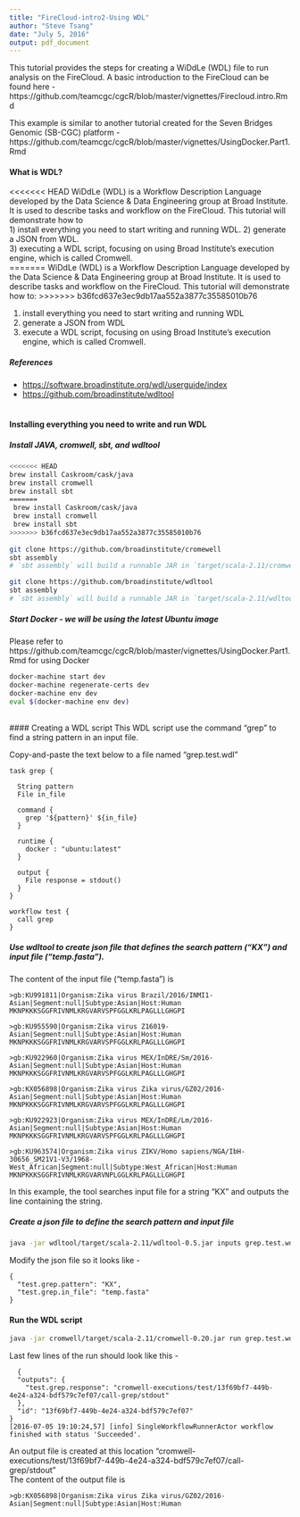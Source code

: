 ```yaml
---
title: "FireCloud-intro2-Using WDL"
author: "Steve Tsang"
date: "July 5, 2016"
output: pdf_document
---           
```

This tutorial provides the steps for creating a WiDdLe (WDL) file to run analysis on the FireCloud.  A basic introduction to the FireCloud can be found here - https://github.com/teamcgc/cgcR/blob/master/vignettes/Firecloud.intro.Rmd  

This example is similar to another tutorial created for the Seven Bridges Genomic (SB-CGC) platform - https://github.com/teamcgc/cgcR/blob/master/vignettes/UsingDocker.Part1.Rmd  


#### What is WDL?

<<<<<<< HEAD
WiDdLe (WDL) is a Workflow Description Language developed by the Data Science & Data Engineering group at Broad Institute.  It is used to describe tasks and workflow on the FireCloud.  This tutorial will demonstrate how to   
1) install everything you need to start writing and running WDL.
2) generate a JSON from WDL.  
3) executing a WDL script, focusing on using Broad Institute's execution engine, which is called Cromwell.  
=======
WiDdLe (WDL) is a Workflow Description Language developed by the Data Science & Data Engineering group at Broad Institute.  It is used to describe tasks and workflow on the FireCloud.  This tutorial will demonstrate how to:
>>>>>>> b36fcd637e3ec9db17aa552a3877c35585010b76

1. install everything you need to start writing and running WDL
2. generate a JSON from WDL
3. execute a WDL script, focusing on using Broad Institute's execution engine, which is called Cromwell.

##### References  
- <https://software.broadinstitute.org/wdl/userguide/index>  
- <https://github.com/broadinstitute/wdltool>  
<br>

#### Installing everything you need to write and run WDL

##### Install JAVA, cromwell, sbt, and wdltool
```sh
<<<<<<< HEAD
brew install Caskroom/cask/java
brew install cromwell
brew install sbt
=======
 brew install Caskroom/cask/java
 brew install cromwell
 brew install sbt
>>>>>>> b36fcd637e3ec9db17aa552a3877c35585010b76
 
git clone https://github.com/broadinstitute/cromewell
sbt assembly
# `sbt assembly` will build a runnable JAR in `target/scala-2.11/cromwell-0.20.jar`

git clone https://github.com/broadinstitute/wdltool
sbt assembly
# `sbt assembly` will build a runnable JAR in `target/scala-2.11/wdltool-0.5.jar`

```

##### Start Docker - we will be using the latest Ubuntu image
Please refer to https://github.com/teamcgc/cgcR/blob/master/vignettes/UsingDocker.Part1.Rmd for using Docker

```sh
docker-machine start dev
docker-machine regenerate-certs dev
docker-machine env dev
eval $(docker-machine env dev)
```
<br>
#### Creating a WDL script
This WDL script use the command "grep" to find a string pattern in an input file.

Copy-and-paste the text below to a file named "grep.test.wdl"
```{}
task grep {
  
  String pattern
  File in_file
  
  command {
    grep '${pattern}' ${in_file}
  }
  
  runtime {
    docker : "ubuntu:latest"
  }

  output {
    File response = stdout()
  }
}

workflow test {
  call grep
}
```

##### Use wdltool to create json file that defines the search pattern ("KX") and input file ("temp.fasta").

The content of the input file ("temp.fasta") is
```{}
>gb:KU991811|Organism:Zika virus Brazil/2016/INMI1-Asian|Segment:null|Subtype:Asian|Host:Human
MKNPKKKSGGFRIVNMLKRGVARVSPFGGLKRLPAGLLLGHGPI

>gb:KU955590|Organism:Zika virus Z16019-Asian|Segment:null|Subtype:Asian|Host:Human
MKNPKKKSGGFRIVNMLKRGVARVSPFGGLKRLPAGLLLGHGPI

>gb:KU922960|Organism:Zika virus MEX/InDRE/Sm/2016-Asian|Segment:null|Subtype:Asian|Host:Human
MKNPKKKSGGFRIVNMLKRGVARVSPFGGLKRLPAGLLLGHGPI

>gb:KX056898|Organism:Zika virus Zika virus/GZ02/2016-Asian|Segment:null|Subtype:Asian|Host:Human
MKNPKKKSGGFRIVNMLKRGVARVSPFGGLKRLPAGLLLGHGPI

>gb:KU922923|Organism:Zika virus MEX/InDRE/Lm/2016-Asian|Segment:null|Subtype:Asian|Host:Human
MKNPKKKSGGFRIVNMLKRGVARVSPFGGLKRLPAGLLLGHGPI

>gb:KU963574|Organism:Zika virus ZIKV/Homo sapiens/NGA/IbH-30656_SM21V1-V3/1968-West_African|Segment:null|Subtype:West_African|Host:Human
MKNPKKKSGGFRIVNMLKRGVARVNPLGGLKRLPAGLLLGHGPI
```

In this example, the tool searches input file for a string "KX" and outputs the line containing the string.

##### Create a json file to define the search pattern and input file

```sh
java -jar wdltool/target/scala-2.11/wdltool-0.5.jar inputs grep.test.wdl > grep.test.json
```

Modify the json file so it looks like -
```{}
{
  "test.grep.pattern": "KX",
  "test.grep.in_file": "temp.fasta"
}
```


#### Run the WDL script

```sh
java -jar cromwell/target/scala-2.11/cromwell-0.20.jar run grep.test.wdl grep.test.json
```

Last few lines of the run should look like this -
```{}
  {
  "outputs": {
    "test.grep.response": "cromwell-executions/test/13f69bf7-449b-4e24-a324-bdf579c7ef07/call-grep/stdout"
  },
  "id": "13f69bf7-449b-4e24-a324-bdf579c7ef07"
}
[2016-07-05 19:10:24,57] [info] SingleWorkflowRunnerActor workflow finished with status 'Succeeded'.
````

An output file is created at this location "cromwell-executions/test/13f69bf7-449b-4e24-a324-bdf579c7ef07/call-grep/stdout"  
The content of the output file is
```{}
>gb:KX056898|Organism:Zika virus Zika virus/GZ02/2016-Asian|Segment:null|Subtype:Asian|Host:Human
````
